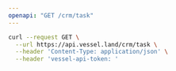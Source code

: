 ```yaml
---
openapi: "GET /crm/task"
---
```


<RequestExample>

```bash Request
curl --request GET \
  --url https://api.vessel.land/crm/task \
  --header 'Content-Type: application/json' \
  --header 'vessel-api-token: '
```

</RequestExample>
